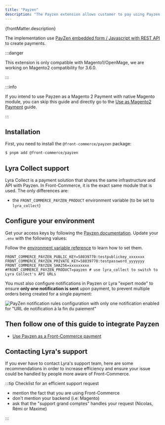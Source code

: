 ```yaml
---
title: "Payzen"
description: "The Payzen extension allows customer to pay using Payzen."
---
```


<p>{frontMatter.description}</p>

The implementation use
[PayZen embedded form / Javascript with REST API](https://payzen.io/fr-FR/rest/V4.0/javascript/)
to create payments.

:::danger

This extension is only compatible with Magento1/OpenMage, we are working on
Magento2 compatibility for 3.6.0.

:::

:::info

If you intend to use Payzen as a Magento 2 Payment with native Magento module,
you can skip this guide and directly go to the
[Use as Magento2 Payment](/docs/3.x/extensions/payzen/how-to/magento2) guide.

:::

## Installation

First, you need to install the `@front-commerce/payzen` package:

```bash title="Command to install @front-commerce/payzen"
$ pnpm add @front-commerce/payzen
```

## Lyra Collect support

Lyra Collect is a payment solution that shares the same infrastructure and API
with Payzen. In Front-Commerce, it is the exact same module that is used. The
only differences are:

- the `FRONT_COMMERCE_PAYZEN_PRODUCT` environment variable (to be set to
  `lyra_collect`)

## Configure your environment

Get your access keys by following the
[Payzen documentation](https://payzen.io/fr-FR/rest/V4.0/api/get_my_keys.html).
Update your `.env` with the following values:

Follow the
[environment variable reference](/docs/3.x/extensions/payzen/reference/environment-variables)
to learn how to set them.

```shell title=".env"
FRONT_COMMERCE_PAYZEN_PUBLIC_KEY=58039770:testpublickey_xxxxxxx
FRONT_COMMERCE_PAYZEN_PRIVATE_KEY=58039770:testpassword_yyyyyyy
FRONT_COMMERCE_PAYZEN_SHA256=xxxxxxxxx
#FRONT_COMMERCE_PAYZEN_PRODUCT=payzen # use lyra_collect to switch to Lyra Collect's API URLs
```

You must also configure notifications in Payzen or Lyra "expert mode" to ensure
**only one notification is sent** upon payment, to prevent multiple orders being
created for a single payment:

![PayZen notification rules configuration with only one notification enabled for "URL de notification à la fin du paiement"](assets/payzen-notifications-configuration.png)

## Then follow one of this guide to integrate Payzen

- [Use Payzen as a Front-Commerce payment](/docs/3.x/extensions/payzen/how-to/front-commerce)

## Contacting Lyra's support

If you ever have to contact Lyra's support team, here are some recommendations
in order to increase efficiency and ensure your issue could be handled by people
more aware of Front-Commerce.

:::tip Checklist for an efficient support request

- mention the fact that you are using Front-Commerce
- don't mention your backend (i.e: Magento)
- ask that the "support grand comptes" handles your request (Nicolas, Rémi or
  Maxime)

:::
